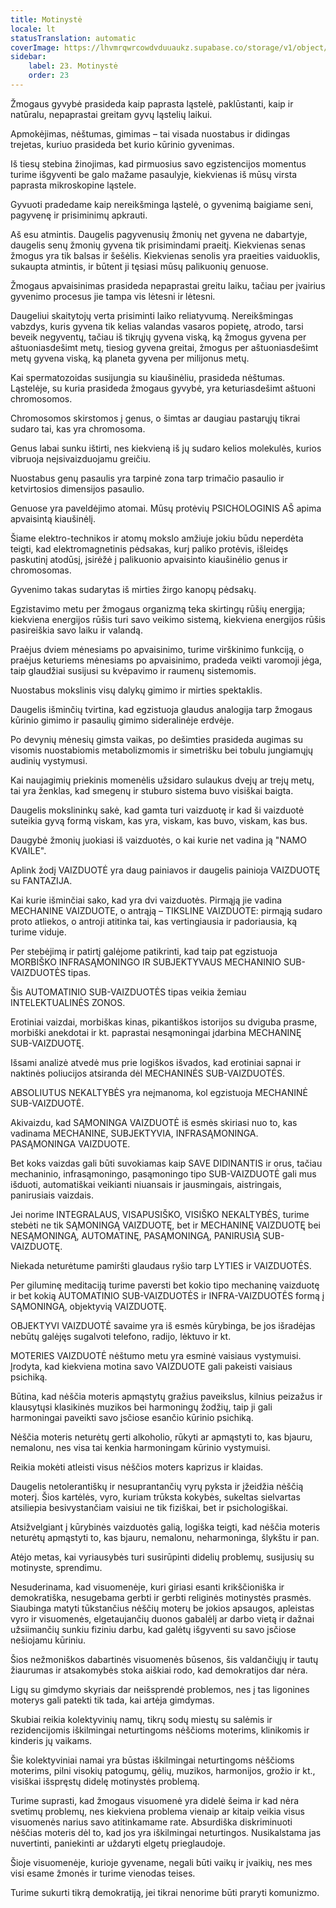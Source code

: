```yaml
---
title: Motinystė
locale: lt
statusTranslation: automatic
coverImage: https://lhvmrqwrcowdvduuaukz.supabase.co/storage/v1/object/public/strapi-uploads/small_cover-educacion-fundamental.webp-2d51a7828a2b1309555be27f7e2a61a0.webp
sidebar:
    label: 23. Motinystė
    order: 23
---
```

Žmogaus gyvybė prasideda kaip paprasta ląstelė, paklūstanti, kaip ir natūralu, nepaprastai greitam gyvų ląstelių laikui.

Apmokėjimas, nėštumas, gimimas – tai visada nuostabus ir didingas trejetas, kuriuo prasideda bet kurio kūrinio gyvenimas.

Iš tiesų stebina žinojimas, kad pirmuosius savo egzistencijos momentus turime išgyventi be galo mažame pasaulyje, kiekvienas iš mūsų virsta paprasta mikroskopine ląstele.

Gyvuoti pradedame kaip nereikšminga ląstelė, o gyvenimą baigiame seni, pagyvenę ir prisiminimų apkrauti.

Aš esu atmintis. Daugelis pagyvenusių žmonių net gyvena ne dabartyje, daugelis senų žmonių gyvena tik prisimindami praeitį. Kiekvienas senas žmogus yra tik balsas ir šešėlis. Kiekvienas senolis yra praeities vaiduoklis, sukaupta atmintis, ir būtent ji tęsiasi mūsų palikuonių genuose.

Žmogaus apvaisinimas prasideda nepaprastai greitu laiku, tačiau per įvairius gyvenimo procesus jie tampa vis lėtesni ir lėtesni.

Daugeliui skaitytojų verta prisiminti laiko reliatyvumą. Nereikšmingas vabzdys, kuris gyvena tik kelias valandas vasaros popietę, atrodo, tarsi beveik negyventų, tačiau iš tikrųjų gyvena viską, ką žmogus gyvena per aštuoniasdešimt metų, tiesiog gyvena greitai, žmogus per aštuoniasdešimt metų gyvena viską, ką planeta gyvena per milijonus metų.

Kai spermatozoidas susijungia su kiaušinėliu, prasideda nėštumas. Ląstelėje, su kuria prasideda žmogaus gyvybė, yra keturiasdešimt aštuoni chromosomos.

Chromosomos skirstomos į genus, o šimtas ar daugiau pastarųjų tikrai sudaro tai, kas yra chromosoma.

Genus labai sunku ištirti, nes kiekvieną iš jų sudaro kelios molekulės, kurios vibruoja neįsivaizduojamu greičiu.

Nuostabus genų pasaulis yra tarpinė zona tarp trimačio pasaulio ir ketvirtosios dimensijos pasaulio.

Genuose yra paveldėjimo atomai. Mūsų protėvių PSICHOLOGINIS AŠ apima apvaisintą kiaušinėlį.

Šiame elektro-technikos ir atomų mokslo amžiuje jokiu būdu neperdėta teigti, kad elektromagnetinis pėdsakas, kurį paliko protėvis, išleidęs paskutinį atodūsį, įsirėžė į palikuonio apvaisinto kiaušinėlio genus ir chromosomas.

Gyvenimo takas sudarytas iš mirties žirgo kanopų pėdsakų.

Egzistavimo metu per žmogaus organizmą teka skirtingų rūšių energija; kiekviena energijos rūšis turi savo veikimo sistemą, kiekviena energijos rūšis pasireiškia savo laiku ir valandą.

Praėjus dviem mėnesiams po apvaisinimo, turime virškinimo funkciją, o praėjus keturiems mėnesiams po apvaisinimo, pradeda veikti varomoji jėga, taip glaudžiai susijusi su kvėpavimo ir raumenų sistemomis.

Nuostabus mokslinis visų dalykų gimimo ir mirties spektaklis.

Daugelis išminčių tvirtina, kad egzistuoja glaudus analogija tarp žmogaus kūrinio gimimo ir pasaulių gimimo sideralinėje erdvėje.

Po devynių mėnesių gimsta vaikas, po dešimties prasideda augimas su visomis nuostabiomis metabolizmomis ir simetrišku bei tobulu jungiamųjų audinių vystymusi.

Kai naujagimių priekinis momenėlis užsidaro sulaukus dvejų ar trejų metų, tai yra ženklas, kad smegenų ir stuburo sistema buvo visiškai baigta.

Daugelis mokslininkų sakė, kad gamta turi vaizduotę ir kad ši vaizduotė suteikia gyvą formą viskam, kas yra, viskam, kas buvo, viskam, kas bus.

Daugybė žmonių juokiasi iš vaizduotės, o kai kurie net vadina ją "NAMO KVAILE".

Aplink žodį VAIZDUOTĖ yra daug painiavos ir daugelis painioja VAIZDUOTĘ su FANTAZIJA.

Kai kurie išminčiai sako, kad yra dvi vaizduotės. Pirmąją jie vadina MECHANINE VAIZDUOTE, o antrąją – TIKSLINE VAIZDUOTE: pirmąją sudaro proto atliekos, o antroji atitinka tai, kas vertingiausia ir padoriausia, ką turime viduje.

Per stebėjimą ir patirtį galėjome patikrinti, kad taip pat egzistuoja MORBIŠKO INFRASĄMONINGO IR SUBJEKTYVAUS MECHANINIO SUB-VAIZDUOTĖS tipas.

Šis AUTOMATINIO SUB-VAIZDUOTĖS tipas veikia žemiau INTELEKTUALINĖS ZONOS.

Erotiniai vaizdai, morbiškas kinas, pikantiškos istorijos su dviguba prasme, morbiški anekdotai ir kt. paprastai nesąmoningai įdarbina MECHANINĘ SUB-VAIZDUOTĘ.

Išsami analizė atvedė mus prie logiškos išvados, kad erotiniai sapnai ir naktinės poliucijos atsiranda dėl MECHANINĖS SUB-VAIZDUOTĖS.

ABSOLIUTUS NEKALTYBĖS yra neįmanoma, kol egzistuoja MECHANINĖ SUB-VAIZDUOTĖ.

Akivaizdu, kad SĄMONINGA VAIZDUOTĖ iš esmės skiriasi nuo to, kas vadinama MECHANINE, SUBJEKTYVIA, INFRASĄMONINGA. PASĄMONINGA VAIZDUOTE.

Bet koks vaizdas gali būti suvokiamas kaip SAVE DIDINANTIS ir orus, tačiau mechaninio, infrasąmoningo, pasąmoningo tipo SUB-VAIZDUOTĖ gali mus išduoti, automatiškai veikianti niuansais ir jausmingais, aistringais, panirusiais vaizdais.

Jei norime INTEGRALAUS, VISAPUSIŠKO, VISIŠKO NEKALTYBĖS, turime stebėti ne tik SĄMONINGĄ VAIZDUOTĘ, bet ir MECHANINĘ VAIZDUOTĘ bei NESĄMONINGĄ, AUTOMATINĘ, PASĄMONINGĄ, PANIRUSIĄ SUB-VAIZDUOTĘ.

Niekada neturėtume pamiršti glaudaus ryšio tarp LYTIES ir VAIZDUOTĖS.

Per giluminę meditaciją turime paversti bet kokio tipo mechaninę vaizduotę ir bet kokią AUTOMATINIO SUB-VAIZDUOTĖS ir INFRA-VAIZDUOTĖS formą į SĄMONINGĄ, objektyvią VAIZDUOTĘ.

OBJEKTYVI VAIZDUOTĖ savaime yra iš esmės kūrybinga, be jos išradėjas nebūtų galėjęs sugalvoti telefono, radijo, lėktuvo ir kt.

MOTERIES VAIZDUOTĖ nėštumo metu yra esminė vaisiaus vystymuisi. Įrodyta, kad kiekviena motina savo VAIZDUOTE gali pakeisti vaisiaus psichiką.

Būtina, kad nėščia moteris apmąstytų gražius paveikslus, kilnius peizažus ir klausytųsi klasikinės muzikos bei harmoningų žodžių, taip ji gali harmoningai paveikti savo įsčiose esančio kūrinio psichiką.

Nėščia moteris neturėtų gerti alkoholio, rūkyti ar apmąstyti to, kas bjauru, nemalonu, nes visa tai kenkia harmoningam kūrinio vystymuisi.

Reikia mokėti atleisti visus nėščios moters kaprizus ir klaidas.

Daugelis netolerantiškų ir nesuprantančių vyrų pyksta ir įžeidžia nėščią moterį. Šios kartėlės, vyro, kuriam trūksta kokybės, sukeltas sielvartas atsiliepia besivystančiam vaisiui ne tik fiziškai, bet ir psichologiškai.

Atsižvelgiant į kūrybinės vaizduotės galią, logiška teigti, kad nėščia moteris neturėtų apmąstyti to, kas bjauru, nemalonu, neharmoninga, šlykštu ir pan.

Atėjo metas, kai vyriausybės turi susirūpinti didelių problemų, susijusių su motinyste, sprendimu.

Nesuderinama, kad visuomenėje, kuri giriasi esanti krikščioniška ir demokratiška, nesugebama gerbti ir gerbti religinės motinystės prasmės. Siaubinga matyti tūkstančius nėščių moterų be jokios apsaugos, apleistas vyro ir visuomenės, elgetaujančių duonos gabalėlį ar darbo vietą ir dažnai užsiimančių sunkiu fiziniu darbu, kad galėtų išgyventi su savo įsčiose nešiojamu kūriniu.

Šios nežmoniškos dabartinės visuomenės būsenos, šis valdančiųjų ir tautų žiaurumas ir atsakomybės stoka aiškiai rodo, kad demokratijos dar nėra.

Ligų su gimdymo skyriais dar neišsprendė problemos, nes į tas ligonines moterys gali patekti tik tada, kai artėja gimdymas.

Skubiai reikia kolektyvinių namų, tikrų sodų miestų su salėmis ir rezidencijomis iškilmingai neturtingoms nėščioms moterims, klinikomis ir kinderis jų vaikams.

Šie kolektyviniai namai yra būstas iškilmingai neturtingoms nėščioms moterims, pilni visokių patogumų, gėlių, muzikos, harmonijos, grožio ir kt., visiškai išspręstų didelę motinystės problemą.

Turime suprasti, kad žmogaus visuomenė yra didelė šeima ir kad nėra svetimų problemų, nes kiekviena problema vienaip ar kitaip veikia visus visuomenės narius savo atitinkamame rate. Absurdiška diskriminuoti nėščias moteris dėl to, kad jos yra iškilmingai neturtingos. Nusikalstama jas nuvertinti, paniekinti ar uždaryti elgetų prieglaudoje.

Šioje visuomenėje, kurioje gyvename, negali būti vaikų ir įvaikių, nes mes visi esame žmonės ir turime vienodas teises.

Turime sukurti tikrą demokratiją, jei tikrai nenorime būti praryti komunizmo.

